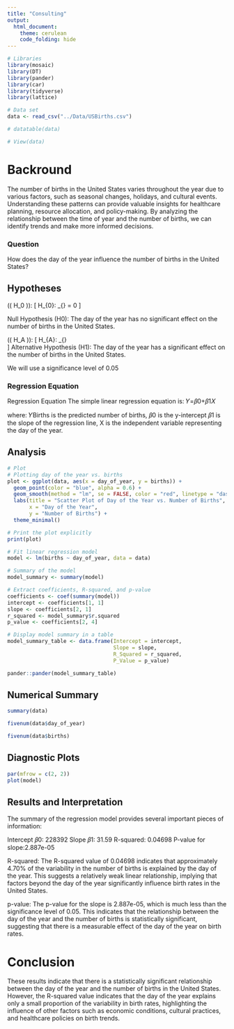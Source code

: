 ```yaml
---
title: "Consulting"
output: 
  html_document:
    theme: cerulean
    code_folding: hide
---
```


```r
# Libraries
library(mosaic)
library(DT)
library(pander)
library(car)
library(tidyverse)
library(lattice)

# Data set
data <- read_csv("../Data/USBirths.csv")

# datatable(data)

# View(data)
```

# Backround

The number of births in the United States varies throughout the year due to various factors, such as seasonal changes, holidays, and cultural events. Understanding these patterns can provide valuable insights for healthcare planning, resource allocation, and policy-making. By analyzing the relationship between the time of year and the number of births, we can identify trends and make more informed decisions.

### Question

How does the day of the year influence the number of births in the United States?

## Hypotheses

\textbf{Hypotheses}

\textbf{Null Hypothesis} (\( H_0 \)):
\[
H_{0}: \beta_{\text{1}} = 0
\]

Null Hypothesis (H0):
The day of the year has no significant effect on the number of births in the United States.

\textbf{Alternative Hypothesis} (\( H_A \)):
\[
H_{A}: \beta_{\text{1}} \neq 0 \
\]
Alternative Hypothesis (H1):
The day of the year has a significant effect on the number of births in the United States.

\textbf{Significance level}
We will use a significance level of 0.05

### Regression Equation

Regression Equation
The simple linear regression equation is:
𝑌=𝛽0+𝛽1𝑋

where:
𝑌Births is the predicted number of births,
𝛽0 is the y-intercept
𝛽1 is the slope of the regression line,
X is the independent variable representing the day of the year.

## Analysis

```r
# Plot
# Plotting day of the year vs. births
plot <- ggplot(data, aes(x = day_of_year, y = births)) +
  geom_point(color = "blue", alpha = 0.6) +
  geom_smooth(method = "lm", se = FALSE, color = "red", linetype = "dashed") +
  labs(title = "Scatter Plot of Day of the Year vs. Number of Births",
       x = "Day of the Year",
       y = "Number of Births") +
  theme_minimal()

# Print the plot explicitly
print(plot)

# Fit linear regression model
model <- lm(births ~ day_of_year, data = data)

# Summary of the model
model_summary <- summary(model)

# Extract coefficients, R-squared, and p-value
coefficients <- coef(summary(model))
intercept <- coefficients[1, 1]
slope <- coefficients[2, 1]
r_squared <- model_summary$r.squared
p_value <- coefficients[2, 4]

# Display model summary in a table
model_summary_table <- data.frame(Intercept = intercept,
                                  Slope = slope,
                                  R_Squared = r_squared,
                                  P_Value = p_value)

pander::pander(model_summary_table)

```

## Numerical Summary

```r
summary(data)

fivenum(data$day_of_year)

fivenum(data$births)
```

## Diagnostic Plots

```r
par(mfrow = c(2, 2))
plot(model)
```

## Results and Interpretation 

The summary of the regression model provides several important pieces of information:

Intercept 𝛽0: 228392
Slope 𝛽1: 31.59
R-squared: 0.04698
P-value for slope:2.887e-05 

R-squared: The R-squared value of 0.04698 indicates that approximately 4.70% of the variability in the number of births is explained by the day of the year. This suggests a relatively weak linear relationship, implying that factors beyond the day of the year significantly influence birth rates in the United States.

p-value: The p-value for the slope is 2.887e-05, which is much less than the significance level of 0.05. This indicates that the relationship between the day of the year and the number of births is statistically significant, suggesting that there is a measurable effect of the day of the year on birth rates.

# Conclusion

These results indicate that there is a statistically significant relationship between the day of the year and the number of births in the United States. However, the R-squared value indicates that the day of the year explains only a small proportion of the variability in birth rates, highlighting the influence of other factors such as economic conditions, cultural practices, and healthcare policies on birth trends.